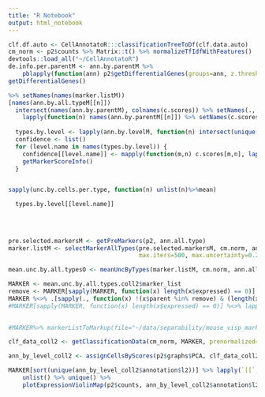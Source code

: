 ```yaml
---
title: "R Notebook"
output: html_notebook
---
```




```r
clf.df.auto <- CellAnnotatoR:::classificationTreeToDf(clf.data.auto)
cm_norm <- p2$counts %>% Matrix::t() %>% normalizeTfIdfWithFeatures()
devtools::load_all("~/CellAnnotatoR")
de.info.per.parentM <- ann.by.parentM %>%
    pblapply(function(ann) p2$getDifferentialGenes(groups=ann, z.threshold=0, append.auc=T))
getDifferentialGenes()

%>% setNames(names(marker.listM))
[names(ann.by.all.typeM[[n]])
  intersect(names(ann.by.parentM), colnames(c.scores)) %>% setNames(.,.) %>%
    lapply(function(n) names(ann.by.parentM[[n]]) %>% setNames(c.scores[names(ann.by.all.typeM[[n]]),.],.))
  
  types.by.level <- lapply(ann.by.levelM, function(n) intersect(unique(n), c.scores%>%colnames()))
  confidence <- list()
  for (level.name in names(types.by.level)) {
    confidence[[level.name]] <- mapply(function(m,n) c.scores[m,n], lapply(ann.by.all.typeM[types.by.level[[level.name]]], names), types.by.level[[level.name]])
    getMarkerScoreInfo()
  }


sapply(unc.by.cells.per.type, function(n) unlist(n)%>%mean)

  types.by.level[[level.name]]
  
  
  
  
pre.selected.markersM <- getPreMarkers(p2, ann.all.type)
marker.listM <- selectMarkerAllTypes(pre.selected.markersM, cm.norm, ann.all.type,
                                     max.iters=500, max.uncertainty=0.25, log.step=5, verbose=1, n.cores=10)

mean.unc.by.all.typesO <- meanUncByTypes(marker.listM, cm.norm, ann.all.type)
```


```r
MARKER <- mean.unc.by.all.types.coll2$marker_list
remove <- MARKER[sapply(MARKER, function(x) length(x$expressed) == 0)] %>% names()
MARKER %<>% .[sapply(., function(x) !(x$parent %in% remove) & (length(x$expressed)>0))]
#MARKER[sapply(MARKER, function(x) length(x$expressed) == 0)] %<>% lapply(function(n) list("expressed"="marker", 
                                                                                          #"not_expressed"="marker","parent"=n$parent))

#MARKER%>% markerListToMarkup(file="~/data/separability/mouse_visp_marker_selection/markers_coll2.txt", group.by.parent=F) 

clf_data_coll2 <- getClassificationData(cm_norm, MARKER, prenormalized=T)

ann_by_level_coll2 <- assignCellsByScores(p2$graphs$PCA, clf_data_coll2, clusters=p2$clusters$PCA$leiden)

MARKER[sort(unique(ann_by_level_coll2$annotation$l2))] %>% lapply(`[[`, "expressed") %>% 
    unlist() %>% unique() %>% 
    plotExpressionViolinMap(p2$counts, ann_by_level_coll2$annotation$l2, gene.order=T)
```


